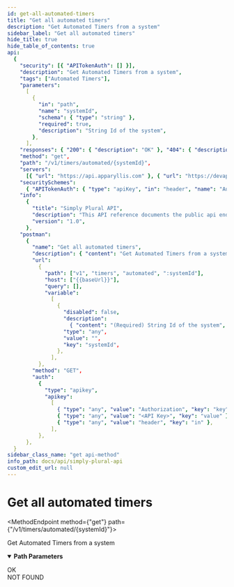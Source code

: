 ```yaml
---
id: get-all-automated-timers
title: "Get all automated timers"
description: "Get Automated Timers from a system"
sidebar_label: "Get all automated timers"
hide_title: true
hide_table_of_contents: true
api:
  {
    "security": [{ "APITokenAuth": [] }],
    "description": "Get Automated Timers from a system",
    "tags": ["Automated Timers"],
    "parameters":
      [
        {
          "in": "path",
          "name": "systemId",
          "schema": { "type": "string" },
          "required": true,
          "description": "String Id of the system",
        },
      ],
    "responses": { "200": { "description": "OK" }, "404": { "description": "NOT FOUND" } },
    "method": "get",
    "path": "/v1/timers/automated/{systemId}",
    "servers":
      [{ "url": "https://api.apparyllis.com" }, { "url": "https://devapi.apparyllis.com" }],
    "securitySchemes":
      { "APITokenAuth": { "type": "apiKey", "in": "header", "name": "Authorization" } },
    "info":
      {
        "title": "Simply Plural API",
        "description": "This API reference documents the public api endpoints. You can see a list of all public endpoints here https://github.com/ApparyllisOrg/SimplyPluralApi/blob/main/src/api/v1/routes.ts",
        "version": "1.0",
      },
    "postman":
      {
        "name": "Get all automated timers",
        "description": { "content": "Get Automated Timers from a system", "type": "text/plain" },
        "url":
          {
            "path": ["v1", "timers", "automated", ":systemId"],
            "host": ["{{baseUrl}}"],
            "query": [],
            "variable":
              [
                {
                  "disabled": false,
                  "description":
                    { "content": "(Required) String Id of the system", "type": "text/plain" },
                  "type": "any",
                  "value": "",
                  "key": "systemId",
                },
              ],
          },
        "method": "GET",
        "auth":
          {
            "type": "apikey",
            "apikey":
              [
                { "type": "any", "value": "Authorization", "key": "key" },
                { "type": "any", "value": "<API Key>", "key": "value" },
                { "type": "any", "value": "header", "key": "in" },
              ],
          },
      },
  }
sidebar_class_name: "get api-method"
info_path: docs/api/simply-plural-api
custom_edit_url: null
---
```



<h1 className={"openapi__heading"}>Get all automated timers</h1>

<MethodEndpoint method={"get"} path={"/v1/timers/automated/{systemId}"}></MethodEndpoint>

Get Automated Timers from a system

<details
  style={{ marginBottom: "1rem" }}
  className={"openapi-markdown__details"}
  data-collapsed={false}
  open={true}>
  <summary style={{}}>
    <strong>Path Parameters</strong>
  </summary>
  <div>
    <ul>
      <ParamsItem
        className={"paramsItem"}
        param={{
          in: "path",
          name: "systemId",
          schema: { type: "string" },
          required: true,
          description: "String Id of the system",
        }}></ParamsItem>
    </ul>
  </div>
</details>
<div>
  <div>
    <ApiTabs>
      <TabItem label={"200"} value={"200"}>
        <div>OK</div>
        <div></div>
      </TabItem>
      <TabItem label={"404"} value={"404"}>
        <div>NOT FOUND</div>
        <div></div>
      </TabItem>
    </ApiTabs>
  </div>
</div>
